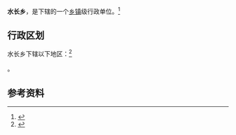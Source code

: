 {{中国乡级行政区|53/05/21/208/000}}

'''水长乡'''，是{{PRC admin/fullname|53/05/21/208/000|3}}下辖的一个[[乡镇|乡镇]]级行政单位。<ref>{{PRC admin/ref sgc|{{PRC admin/parent|53/05/21/208/000}}}}</ref>

== 行政区划 ==

水长乡下辖以下地区：<ref>{{PRC admin/ref sgc|53/05/21/208/000}}</ref>

{{PRC admin/children|53/05/21/208/000}}。

== 参考资料 ==

{{reflist}}

{{行政区划小作品}}
{{PRC admin/navcat|53/05/21/208/000}}